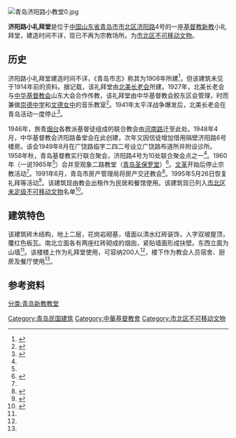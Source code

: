 [[File:青岛济阳路小教堂0.jpg|thumb]]
{{coord|36|04|28.3|N|120|19|20.4|E|type:landmark|display=title}}

'''济阳路小礼拜堂'''是位于[[中国|中国]][[山东省|山东省]][[青岛市|青岛市]][[市北区|市北区]][[济阳路|济阳路]]4号的一座[[基督教|基督教]][[新教|新教]]小礼拜堂，建造时间不详，现已不再为宗教场所。为[[市北区不可移动文物|市北区不可移动文物]]。

==历史==
济阳路小礼拜堂建造时间不详，《青岛市志》称其为1908年所建<ref Name=shi>{{cite book|author=|chapter-url=http://qdsq.qingdao.gov.cn/n15752132/n20546827/n26338221/n26346845/190717145128958858.html|chapter=第二篇 宗教，第三章 基督教|title=《青岛市志·民族宗教志》|editor=青岛市史志办公室|year=1998|publisher=新华出版社|location=北京|isbn=7-5011-3723-4}}</ref>，但该建筑未见于1914年前的资料。据记载，该礼拜堂由[[北美长老会|北美长老会]]所建。1927年，北美长老会与[[中华基督教会|中华基督教会]]山东大会合作传教，该礼拜堂由中华基督教会胶东区会管理，时而兼做[[青岛第十一中学|崇德中学]]和[[青岛第八中学|文德女中]]的音乐教室<ref Name=san>{{Cite book|title=《今古和声：青岛市第三次全国文物普查新发现辑录》|editor=青岛市文物局|publisher=[[文物出版社|文物出版社]]|year=2011|isbn=978-7-5010-3369-0|location=北京}}</ref>。1941年太平洋战争爆发后，北美长老会在青岛活动一度停止<ref Name=ji>{{cite web|url=http://www.qingdaochurch.com/news_detail.asp?AutoID=377|title=济阳路礼拜堂历史沿革|date=2009-06-01|website=青岛基督教网站|access-date=2017-03-13|archive-date=2019-06-08|archive-url=https://web.archive.org/web/20190608125908/http://www.qingdaochurch.com/news_detail.asp?AutoID=377|dead-url=no}}</ref>。

1946年，旅青[[烟台|烟台]]各教派基督徒组成的联合教会由[[河南路_(青岛)|河南路]]迁至此处。1948年4月，中华基督教会济阳路备堂会在此创建，次年又因信徒增加借用隔壁济阳路6号楼房。该会1949年8月在广饶路临字二四二号设立广饶路布道所并附设诊所。1958年秋，青岛基督教实行联合聚会，济阳路4号为10处联合聚会点之一<ref Name=shi/>。1960年（一说1965年<ref Name=ji/>）合并至观象二路教堂（[[青岛圣保罗堂|青岛圣保罗堂]]）<ref>{{Cite book|title=《山东省宗教志资料选编 第二辑》|editor=山东省民族志宗教志编纂工作办公室|first=|publisher=|year=1989|isbn=|location=|pages=12|chapter=青岛基督教志，第三章 青岛基督教各教派，一、长老会，2.备堂会，（1）济阳路中华基督教会}}</ref>。[[文革|文革]]开始后停止宗教活动<ref Name=ji/>。1991年6月，青岛市房产管理局将房产交还教会<ref>{{cite web|url=http://qdsq-sb.qingdao.gov.cn/n18810935/n18905966/150413155239805634.html|title=青岛市济阳路基督教堂（济阳路4号）}}{{Dead link|date=2019年11月 |bot=InternetArchiveBot |fix-attempted=yes }}</ref>。1995年5月26日恢复礼拜等活动<ref>{{cite book|editor=刘伟|title=《青岛市市北区志》|date=2017|publisher=中国文史出版社|location=北京|isbn=978-7-5034-9846-6|chapter-url=http://shibei.qingdao.gov.cn/n4447/n4/n4025008/181122133305585150.html|chapter=第十九篇 社会事业与民生，第五章 其他社会事务，第三节 宗教事务}}</ref>。该建筑现由教会出租作为民居和餐馆使用。该建筑现已列入[[市北区不可移动文物|市北区未定级不可移动文物]]名单<ref>{{cite web|url=http://www.qingdaoshibei.gov.cn/n4447/upload/211206164349395760/211206164429083346.xls|title=市北区不可移动文物名录（2022年）|date=2022|author=市北区人民政府|website=市北政务网}}</ref>。

==建筑特色==
该建筑砖木结构，地上二层，花岗岩砌基，墙面以清水红砖装饰，人字双坡屋顶，覆红色板瓦。南北立面各有两座红砖砌成的烟囱，紧贴墙面形成扶壁。东西立面为山墙<ref Name=san/>。该楼楼上作为礼拜堂使用，可容纳200人<ref Name=san/>，楼下作为教会人员宿舍、厨房及餐厅使用<ref Name=ji/>。

==参考资料==
{{reflist}}
{{青岛市民国建筑}}
[[分类:青岛新教教堂|分类:青岛新教教堂]]
[[Category:青岛民国建筑|Category:青岛民国建筑]]
[[Category:中華基督教會|Category:中華基督教會]]
[[Category:市北区不可移动文物|Category:市北区不可移动文物]]